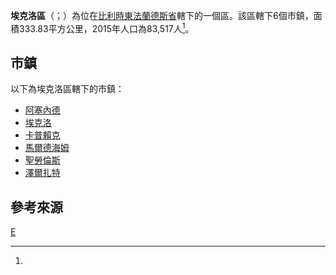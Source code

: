 {{noteTA
|1=zh-cn:佛兰德; zh-hant:法蘭德斯; zh-sg:弗兰德
}}
{{not|埃克洛}}
{{Infobox settlement
| name = 埃克洛區
| native_name = {{Lang|nl|Arrondissement Eeklo}}
| type = {{flag|Belgium}}行政區
| image_skyline = 
| image_alt = 
| image_caption = 
| image_map = ArrEekloLocation.png
| map_alt = 
| map_caption = 埃克洛區在[[東法蘭德斯省|東法蘭德斯省]]的位置
| latd = 51.2
| longd = 3.6
| coor_pinpoint = 
| coordinates_type = region:BE_type:adm3rd
| coordinates_display = inline,title
| coordinates_footnotes = 
| coordinates_region = BE
| subdivision_type = 國家
| subdivision_name = {{flag|Belgium}}
| subdivision_type1 = 地區
| subdivision_name1 = {{BE-REG-FLE}}
| subdivision_type2 = 省份
| subdivision_name2 = {{BE-PROV-OV}}
| parts_type = 市鎮
| parts_style = para
| p1 = 6
| established_title = 
| established_date = 
| unit_pref = Metric
| area_footnotes = 
| area_total_km2 = 333.83
| elevation_footnotes = 
| elevation_m = 
| population_footnotes = <ref name="population">[http://www.citypopulation.de/php/belgium-oostvlaanderen.php Belgium: Oost-Vlaanderen (Eeklo)]. City Population.</ref>
| population_total = 83,517
| population_as_of = 2015年
| population_density_km2 = 250.18
| timezone1 = [[Central_European_Time|CET]]
| utc_offset1 = +1
| timezone1_DST = [[Central_European_Summer_Time|CEST]]
| utc_offset1_DST = +2
| iso_code = 
| website = 
| footnotes = 
}}

'''埃克洛區'''（{{lang-nl|Arrondissement Eeklo}}；{{lang-fr|Arrondissement d'Eeklo}}）為位在[[比利時|比利時]][[東法蘭德斯省|東法蘭德斯省]]轄下的一個區。該區轄下6個市鎮，面積333.83平方公里，2015年人口為83,517人<ref name="population"/>。

==市鎮==
以下為埃克洛區轄下的市鎮：
*[[阿塞內德|阿塞內德]]
*[[埃克洛|埃克洛]]  
*[[卡普賴克|卡普賴克]]
*[[馬爾德海姆|馬爾德海姆]]
*[[聖勞倫斯_(比利時)|聖勞倫斯]]
*[[澤爾扎特|澤爾扎特]]

==參考來源==
{{reflist}}

{{東佛蘭德省市區}}
{{Administrative arrondissements of Belgium|state=collapsed}}

[[Category:東法蘭德斯省行政區|E]]

{{Belgium-geo-stub}}